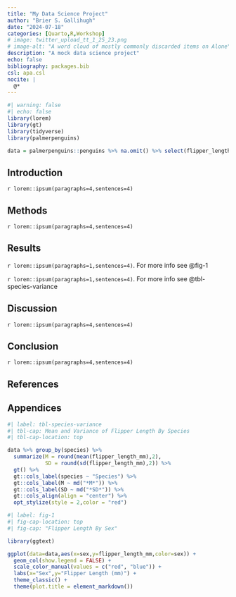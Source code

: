 ```yaml
---
title: "My Data Science Project"
author: "Brier S. Gallihugh"
date: "2024-07-18"
categories: [Quarto,R,Workshop]
# image: twitter_upload_tt_1_25_23.png
# image-alt: "A word cloud of mostly commonly discarded items on Alone"
description: "A mock data science project"
echo: false
bibliography: packages.bib
csl: apa.csl
nocite: |
  @*
---
```


```r
#| warning: false
#| echo: false
library(lorem)
library(gt)
library(tidyverse)
library(palmerpenguins)

data = palmerpenguins::penguins %>% na.omit() %>% select(flipper_length_mm,bill_length_mm,sex,species)
```

## Introduction

`r lorem::ipsum(paragraphs=4,sentences=4)`

## Methods

`r lorem::ipsum(paragraphs=4,sentences=4)`

## Results

`r lorem::ipsum(paragraphs=1,sentences=4)`. For more info see @fig-1


`r lorem::ipsum(paragraphs=1,sentences=4)`. For more info see @tbl-species-variance


## Discussion

`r lorem::ipsum(paragraphs=4,sentences=4)`

## Conclusion

`r lorem::ipsum(paragraphs=4,sentences=4)`

## References

::: {#refs}
:::

## Appendices

```r
#| label: tbl-species-variance
#| tbl-cap: Mean and Variance of Flipper Length By Species
#| tbl-cap-location: top

data %>% group_by(species) %>% 
  summarize(M = round(mean(flipper_length_mm),2),
            SD = round(sd(flipper_length_mm),2)) %>% 
  gt() %>% 
  gt::cols_label(species ~ "Species") %>% 
  gt::cols_label(M ~ md("*M*")) %>% 
  gt::cols_label(SD ~ md("*SD*")) %>% 
  gt::cols_align(align = "center") %>% 
  opt_stylize(style = 2,color = "red")
```

```r
#| label: fig-1
#| fig-cap-location: top
#| fig-cap: "Flipper Length By Sex"

library(ggtext)

ggplot(data=data,aes(x=sex,y=flipper_length_mm,color=sex)) + 
  geom_col(show.legend = FALSE) +
  scale_color_manual(values = c("red", "blue")) + 
  labs(x="Sex",y="Flipper Length (mm)") +
  theme_classic() + 
  theme(plot.title = element_markdown())
```